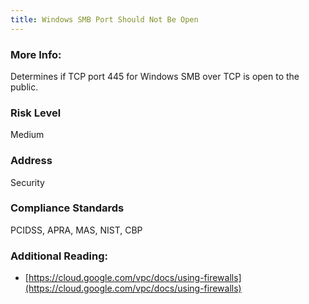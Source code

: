 ```yaml
---
title: Windows SMB Port Should Not Be Open
---
```


### More Info:

Determines if TCP port 445 for Windows SMB over TCP is open to the public.

### Risk Level

Medium

### Address

Security

### Compliance Standards

PCIDSS, APRA, MAS, NIST, CBP

### Additional Reading:

- [https://cloud.google.com/vpc/docs/using-firewalls](https://cloud.google.com/vpc/docs/using-firewalls)
